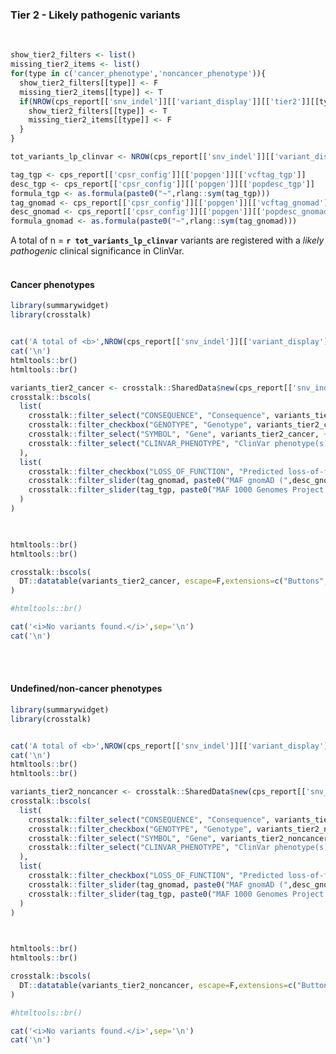 ### Tier 2 - Likely pathogenic variants {.tabset}

<br>

```r


show_tier2_filters <- list()
missing_tier2_items <- list()
for(type in c('cancer_phenotype','noncancer_phenotype')){
  show_tier2_filters[[type]] <- F
  missing_tier2_items[[type]] <- T
  if(NROW(cps_report[['snv_indel']][['variant_display']][['tier2']][[type]]) > 0){
    show_tier2_filters[[type]] <- T
    missing_tier2_items[[type]] <- F
  }
}

tot_variants_lp_clinvar <- NROW(cps_report[['snv_indel']][['variant_display']][['tier2']][['cancer_phenotype']]) + NROW(cps_report[['snv_indel']][['variant_display']][['tier2']][['noncancer_phenotype']])

tag_tgp <- cps_report[['cpsr_config']][['popgen']][['vcftag_tgp']]
desc_tgp <- cps_report[['cpsr_config']][['popgen']][['popdesc_tgp']]
formula_tgp <- as.formula(paste0("~",rlang::sym(tag_tgp)))
tag_gnomad <- cps_report[['cpsr_config']][['popgen']][['vcftag_gnomad']]
desc_gnomad <- cps_report[['cpsr_config']][['popgen']][['popdesc_gnomad']]
formula_gnomad <- as.formula(paste0("~",rlang::sym(tag_gnomad)))

```

A total of n = __`r tot_variants_lp_clinvar`__ variants are registered with a <i>likely pathogenic</i> clinical significance in ClinVar.
<br><br>

#### Cancer phenotypes

```r
library(summarywidget)
library(crosstalk)


cat('A total of <b>',NROW(cps_report[['snv_indel']][['variant_display']][['tier2']][['cancer_phenotype']]), '</b> unique, germline variant(s) are found as likely pathogenic and associated with cancer phenotypes in ClinVar for the selected predisposition genes:')
cat('\n')
htmltools::br()
htmltools::br()

variants_tier2_cancer <- crosstalk::SharedData$new(cps_report[['snv_indel']][['variant_display']][['tier2']][['cancer_phenotype']])
crosstalk::bscols(
  list(
    crosstalk::filter_select("CONSEQUENCE", "Consequence", variants_tier2_cancer, ~CONSEQUENCE),
    crosstalk::filter_checkbox("GENOTYPE", "Genotype", variants_tier2_cancer, ~GENOTYPE),
    crosstalk::filter_select("SYMBOL", "Gene", variants_tier2_cancer, ~SYMBOL),
    crosstalk::filter_select("CLINVAR_PHENOTYPE", "ClinVar phenotype(s)", variants_tier2_cancer, ~CLINVAR_PHENOTYPE)
  ),
  list(
    crosstalk::filter_checkbox("LOSS_OF_FUNCTION", "Predicted loss-of-function variant", variants_tier2_cancer, ~LOSS_OF_FUNCTION),
    crosstalk::filter_slider(tag_gnomad, paste0("MAF gnomAD (",desc_gnomad,")"), variants_tier2_cancer, formula_gnomad, sep="",ticks = F),
    crosstalk::filter_slider(tag_tgp, paste0("MAF 1000 Genomes Project (",desc_tgp,")"), variants_tier2_cancer, formula_tgp, sep="",ticks = F)
  )
)

    

htmltools::br()
htmltools::br()

crosstalk::bscols(
  DT::datatable(variants_tier2_cancer, escape=F,extensions=c("Buttons","Responsive"), width = "100%",options=list(buttons = c('csv','excel'),dom = 'Bfrtip'))
)

#htmltools::br()

```

```r
cat('<i>No variants found.</i>',sep='\n')
cat('\n')
```
<br><br>

#### Undefined/non-cancer phenotypes

```r
library(summarywidget)
library(crosstalk)


cat('A total of <b>',NROW(cps_report[['snv_indel']][['variant_display']][['tier2']][['noncancer_phenotype']]), '</b> unique, germline variant(s) are found as pathogenic and associated with undefined/non-cancer phenotypes in ClinVar for the selected predisposition genes:')
cat('\n')
htmltools::br()
htmltools::br()

variants_tier2_noncancer <- crosstalk::SharedData$new(cps_report[['snv_indel']][['variant_display']][['tier2']][['noncancer_phenotype']])
crosstalk::bscols(
  list(
    crosstalk::filter_select("CONSEQUENCE", "Consequence", variants_tier2_noncancer, ~CONSEQUENCE),
    crosstalk::filter_checkbox("GENOTYPE", "Genotype", variants_tier2_noncancer, ~GENOTYPE),
    crosstalk::filter_select("SYMBOL", "Gene", variants_tier2_noncancer, ~SYMBOL),
    crosstalk::filter_select("CLINVAR_PHENOTYPE", "ClinVar phenotype(s)", variants_tier2_noncancer, ~CLINVAR_PHENOTYPE)
  ),
  list(
    crosstalk::filter_checkbox("LOSS_OF_FUNCTION", "Predicted loss-of-function variant", variants_tier2_noncancer, ~LOSS_OF_FUNCTION),
    crosstalk::filter_slider(tag_gnomad, paste0("MAF gnomAD (",desc_gnomad,")"), variants_tier2_noncancer, formula_gnomad, sep="",ticks = F),
    crosstalk::filter_slider(tag_tgp, paste0("MAF 1000 Genomes Project (",desc_tgp,")"), variants_tier2_noncancer, formula_tgp, sep="",ticks = F)
  )
)

    

htmltools::br()
htmltools::br()

crosstalk::bscols(
  DT::datatable(variants_tier2_noncancer, escape=F,extensions=c("Buttons","Responsive"), width = "100%",options=list(buttons = c('csv','excel'),dom = 'Bfrtip'))
)

#htmltools::br()

```

```r
cat('<i>No variants found.</i>',sep='\n')
cat('\n')
```
<br><br>

